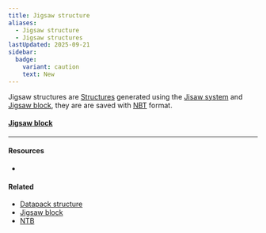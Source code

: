 ```yaml
---
title: Jigsaw structure
aliases:
  - Jigsaw structure
  - Jigsaw structures
lastUpdated: 2025-09-21
sidebar:
  badge:
    variant: caution
    text: New
---
```



Jigsaw structures are [Structures](/structures) generated using the [Jisaw system](https://en.wikipedia.org/wiki/Jigsaw_puzzle) and [Jigsaw block](/jigsaw), they are are saved with [NBT](/nbt) format.

#### [Jigsaw block](/jigsaw)

<Yb src="https://youtube.com/embed/b6eBndQ_jK0" />

---

#### Resources

- <Wiki src="https://minecraft.wiki/w/Jigsaw_structure" />

#### Related

- [Datapack structure](/datapackstructure)
- [Jigsaw block](/jigsaw)
- [NTB](/nbt)